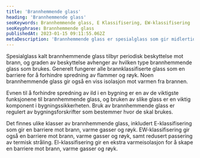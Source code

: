 ```yaml
---
title: 'Brannhemmende glass'
heading: 'Brannhemmende glass'
seoKeywords: Brannhemmende glass, E Klassifisering, EW-klassifisering
seoKeyphrase: Brannhemmende glass
publishedAt: 2023-01-15 09:11:55.062Z
metaDescription: 'Brannhemmende glass er spesialglass som gir midlertidig beskyttelse i tilfelle at det oppstår brann. '
---
```


Spesialglass kalt brannhemmende glass tilbyr periodisk beskyttelse mot brann, og graden av beskyttelse avhenger av hvilken type brannhemmende glass som brukes. Generelt fungerer alle brannklassifiserte glass som en barriere for å forhindre spredning av flammer og røyk. Noen brannhemmende glass gir også en viss isolasjon mot varmen fra brannen.

Evnen til å forhindre spredning av ild i en bygning er en av de viktigste funksjonene til brannhemmende glass, og bruken av slike glass er en viktig komponent i bygningssikkerheten. Bruk av brannhemmende glass er regulert av bygningsforskrifter som bestemmer hvor de skal brukes.

Det finnes ulike klasser av brannhemmende glass, inkludert E-klassifisering som gir en barriere mot brann, varme gasser og røyk. EW-klassifisering gir også en barriere mot brann, varme gasser og røyk, samt redusert passering av termisk stråling. EI-klassifisering gir en ekstra varmeisolasjon for å skape en barriere mot brann, varme gasser og røyk.
